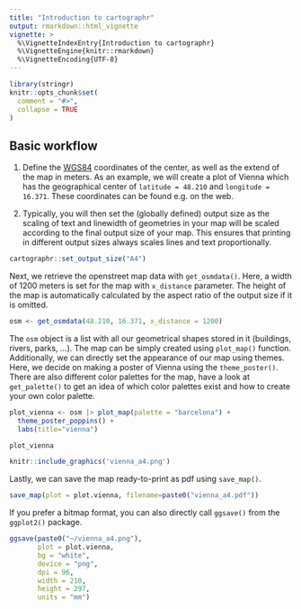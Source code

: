 ```yaml
---
title: "Introduction to cartographr"
output: rmarkdown::html_vignette
vignette: >
  %\VignetteIndexEntry{Introduction to cartographr}
  %\VignetteEngine{knitr::rmarkdown}
  %\VignetteEncoding{UTF-8}
---
```


```r
library(stringr)
knitr::opts_chunk$set(
  comment = "#>", 
  collapse = TRUE
)
```


## Basic workflow

1. Define the [WGS84](https://de.wikipedia.org/wiki/World_Geodetic_System_1984) coordinates of the center, as well as the extend of the map in meters. As an example, we will create a plot of Vienna which has the geographical center of `latitude = 48.210` and `longitude = 16.371`. These coordinates can be found e.g. on the web. 

2. Typically, you will then set the (globally defined) output size as the scaling of text and linewidth of geometries in your map will be scaled according to the final output size of your map. This ensures that printing in different output sizes always scales lines and text proportionally.

```r
cartographr::set_output_size("A4")
```

Next, we retrieve the openstreet map data with `get_osmdata()`. Here, a width of 1200 meters is set for the map with `x_distance` parameter. The height of the map is automatically calculated by the aspect ratio of the output size if it is omitted. 

```r
osm <- get_osmdata(48.210, 16.371, x_distance = 1200)
```

The `osm` object is a list with all our geometrical shapes stored in it (buildings, rivers, parks, ...). The map can be simply created using `plot_map()` function. Additionally, we can directly set the appearance of our map using themes. Here, we decide on making a poster of Vienna using the `theme_poster()`. There are also different color palettes for the map, have a look at `get_palette()` to get an idea of which color palettes exist and how to create your own color palette.

```r
plot_vienna <- osm |> plot_map(palette = "barcelona") +
  theme_poster_poppins() +
  labs(title="vienna")

plot_vienna
```

```r
knitr::include_graphics('vienna_a4.png')
```

Lastly, we can save the map ready-to-print as pdf using `save_map()`.

```r
save_map(plot = plot.vienna, filename=paste0("vienna_a4.pdf"))
```

If you prefer a bitmap format, you can also directly call `ggsave()` from the `ggplot2()` package.

```r
ggsave(paste0("~/vienna_a4.png"),
       plot = plot.vienna,
       bg = "white",
       device = "png",
       dpi = 96,
       width = 210,
       height = 297,
       units = "mm")
```
